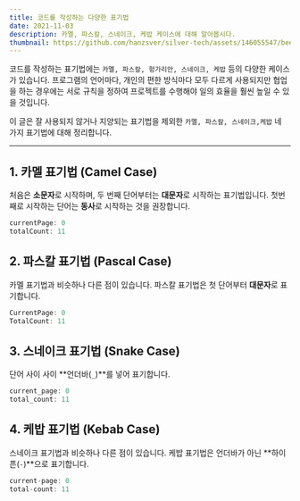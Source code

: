 ```yaml
---
title: 코드를 작성하는 다양한 표기법
date: 2021-11-03
description: 카멜, 파스칼, 스네이크, 케밥 케이스에 대해 알아봅시다.
thumbnail: https://github.com/hanzsver/silver-tech/assets/146055547/beeb9e93-c645-4f4c-bc83-5eedcd8df15a
---
```


코드를 작성하는 표기법에는 `카멜, 파스칼, 헝가리안, 스네이크, 케밥` 등의 다양한 케이스가 있습니다. 프로그램의 언어마다, 개인의 편한 방식마다 모두 다르게 사용되지만 협업을 하는 경우에는 서로 규칙을 정하여 프로젝트를 수행해야 일의 효율을 훨씬 높일 수 있을 것입니다.

이 글은 잘 사용되지 않거나 지양되는 표기법을 제외한
`카멜, 파스칼, 스네이크,케밥` 네 가지 표기법에 대해 정리합니다.

---

## 1. 카멜 표기법 (Camel Case)

처음은 **소문자**로 시작하며, 두 번째 단어부터는 **대문자**로 시작하는 표기법입니다.
첫번째로 시작하는 단어는 **동사**로 시작하는 것을 권장합니다.

```java
currentPage: 0
totalCount: 11
```

## 2. 파스칼 표기법 (Pascal Case)

카멜 표기법과 비슷하나 다른 점이 있습니다.
파스칼 표기법은 첫 단어부터 **대문자**로 표기합니다.

```java
CurrentPage: 0
TotalCount: 11
```

## 3. 스네이크 표기법 (Snake Case)

단어 사이 사이 **언더바(`_`)**를 넣어 표기합니다.

```java
current_page: 0
total_count: 11
```

## 4. 케밥 표기법 (Kebab Case)

스네이크 표기법과 비슷하나 다른 점이 있습니다.
케밥 표기법은 언더바가 아닌 **하이픈(`-`)**으로 표기합니다.

```java
current-page: 0
total-count: 11
```

